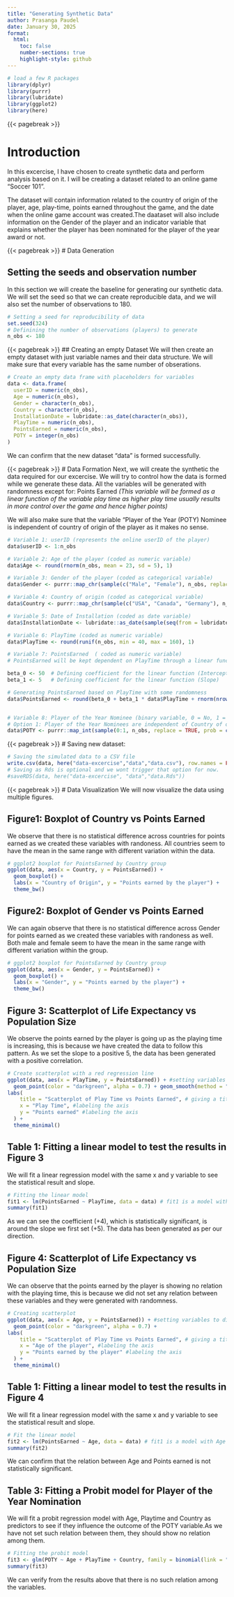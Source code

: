 ```yaml
---
title: "Generating Synthetic Data"
author: Prasanga Paudel
date: January 30, 2025
format:
  html:
    toc: false
    number-sections: true
    highlight-style: github
---
```




```r
# load a few R packages
library(dplyr)
library(purrr)
library(lubridate)
library(ggplot2)
library(here)
```

{{< pagebreak >}}

# Introduction

In this excercise, I have chosen to create synthetic data and perform analysis based on it. I will be creating a dataset related to an online game "Soccer 101". 

The dataset will contain information related to the country of origin of the player, age, play-time, points earned throughout the game, and the date when the online game account was created.The daataset will also include information on the Gender of the player and an indicator variable that explains whether the player has been nominated for the player of the year award or not.

{{< pagebreak >}}
# Data Generation

## Setting the seeds and observation number
In this section we will create the baseline for generating our synthetic data. We will set the seed so that we can create reproducible data, and we will also set the number of observations to 180.

```r
# Setting a seed for reproducibility of data
set.seed(324)
# Definining the number of observations (players) to generate
n_obs <- 180
```

{{< pagebreak >}}
## Creating an empty Dataset
We will then create an empty dataset with just variable names and their data structure. We will make sure that every variable has the same number of obserations.

```r
# Create an empty data frame with placeholders for variables
data <- data.frame(
  userID = numeric(n_obs),
  Age = numeric(n_obs),
  Gender = character(n_obs),
  Country = character(n_obs),
  InstallationDate = lubridate::as_date(character(n_obs)),
  PlayTime = numeric(n_obs),
  PointsEarned = numeric(n_obs),
  POTY = integer(n_obs)
)
```
We can confirm that the new dataset "data" is formed successfully.


{{< pagebreak >}}
# Data Formation
Next, we will create the synthetic the data required for our excercise.
We will try to control how the data is formed while we generate these data. 
All the variables will be generated with randomness except for:
Points Earned _(This variable will be formed as a linear function of the variable play time as higher play time usually results in more control over the game and hence higher points)_

We will also make sure that the variable "Player of the Year (POTY) Nominee is independent of country of origin of the player as it makes no sense.


```r
# Variable 1: userID (represents the online userID of the player)
data$userID <- 1:n_obs

# Variable 2: Age of the player (coded as numeric variable)
data$Age <- round(rnorm(n_obs, mean = 23, sd = 5), 1)

# Variable 3: Gender of the player (coded as categorical variable)
data$Gender <- purrr::map_chr(sample(c("Male", "Female"), n_obs, replace = TRUE), as.character)

# Variable 4: Country of origin (coded as categorical variable)
data$Country <- purrr::map_chr(sample(c("USA", "Canada", "Germany"), n_obs, replace = TRUE), as.character)

# Variable 5: Date of Installation (coded as date variable)
data$InstallationDate <- lubridate::as_date(sample(seq(from = lubridate::as_date("2022-01-01"), to = lubridate::as_date("2024-12-31"), by = "days"), n_obs, replace = TRUE))

# Variable 6: PlayTime (coded as numeric variable)
data$PlayTime <- round(runif(n_obs, min = 40, max = 160), 1)

# Variable 7: PointsEarned  ( coded as numeric variable)
# PointsEarned will be kept dependent on PlayTime through a linear function

beta_0 <- 50  # Defining coefficient for the linear function (Intercept)
beta_1 <- 5   # Defining coefficient for the linear function (Slope)

# Generating PointsEarned based on PlayTime with some randomness
data$PointsEarned <- round(beta_0 + beta_1 * data$PlayTime + rnorm(nrow(data), mean = 0, sd = 130), 1)


# Variable 8: Player of the Year Nominee (binary variable, 0 = No, 1 = Yes)
# Option 1: Player of the Year Nominees are independent of Country of origin
data$POTY <- purrr::map_int(sample(0:1, n_obs, replace = TRUE, prob = c(0.8, 0.2)), as.integer)
```


{{< pagebreak >}}
# Saving new dataset: 

```r
# Saving the simulated data to a CSV file
write.csv(data, here("data-excercise","data","data.csv"), row.names = FALSE)
# Saving as Rds is optional and we wont trigger that option for now.
#saveRDS(data, here("data-excercise", "data","data.Rds"))
```

{{< pagebreak >}}
# Data Visualization
We will now visualize the data using multiple figures.

## Figure1: Boxplot of Country vs Points Earned

We observe that there is no statistical difference across countries for points earned as we created these variables with randoness. All countries seem to have the mean in the same range with different variation within the data.

```r
# ggplot2 boxplot for PointsEarned by Country group
ggplot(data, aes(x = Country, y = PointsEarned)) +
  geom_boxplot() +
  labs(x = "Country of Origin", y = "Points earned by the player") +
  theme_bw()

```
## Figure2: Boxplot of Gender vs Points Earned
We can again observe that there is no statistical difference across Gender for points earned as we created these variables with randoness as well. Both male and female seem to have the mean in the same range with different variation within the group.

```r
# ggplot2 boxplot for PointsEarned by Country group
ggplot(data, aes(x = Gender, y = PointsEarned)) +
  geom_boxplot() +
  labs(x = "Gender", y = "Points earned by the player") +
  theme_bw()

```

## Figure 3: Scatterplot of Life Expectancy vs Population Size

We observe the points earned by the player is going up as the playing time is increasing, this is because we have created the data to follow this pattern. As we set the slope to a positive 5, the data has been generated with a positive correlation.

```r
# Create scatterplot with a red regression line
ggplot(data, aes(x = PlayTime, y = PointsEarned)) + #setting variables to different axis
  geom_point(color = "darkgreen", alpha = 0.7) + geom_smooth(method = "lm", color = "red", se = FALSE) +
labs(
    title = "Scatterplot of Play Time vs Points Earned", # giving a title to the figure
    x = "Play Time", #labeling the axis
    y = "Points earned" #labeling the axis
  ) +
  theme_minimal()

```
## Table 1: Fitting a linear model to test the results in Figure 3
We will fit a linear regression model with the same x and y variable to see the statistical result and slope.

```r
# Fitting the linear model
fit1 <- lm(PointsEarned ~ PlayTime, data = data) # fit1 is a model with Age as predictor
summary(fit1)
```
As we can see the coefficient (+4), which is statistically significant, is around the slope we first set (+5). The data has been generated as per our direction.

## Figure 4: Scatterplot of Life Expectancy vs Population Size

We can observe that the points earned by the player is showing no relation with the playing time, this is because we did not set any relation between these variables and they were generated with randomness.

```r
# Creating scatterplot
ggplot(data, aes(x = Age, y = PointsEarned)) + #setting variables to different axis
  geom_point(color = "darkgreen", alpha = 0.7) +
labs(
    title = "Scatterplot of Play Time vs Points Earned", # giving a title to the figure
    x = "Age of the player", #labeling the axis
    y = "Points earned by the player" #labeling the axis
  ) +
  theme_minimal()
```
## Table 1: Fitting a linear model to test the results in Figure 4
We will fit a linear regression model with the same x and y variable to see the statistical result and slope.
```r
# Fit the linear model
fit2 <- lm(PointsEarned ~ Age, data = data) # fit1 is a model with Age as predictor
summary(fit2)
```
We can confirm that the relation between Age and Points earned is not statistically significant.


## Table 3: Fitting a Probit model for Player of the Year Nomination
We will fit a probit regression model with Age, Playtime and Country as predictors to see if they influence the outcome of the POTY variable.As we have not set such relation between them, they should show no relation among them.

```r
# Fitting the probit model
fit3 <- glm(POTY ~ Age + PlayTime + Country, family = binomial(link = "probit"), data = data) # fit1 is a model with Age as predictor
summary(fit3)
```
We can verify from the results above that there is no such relation among the variables.





